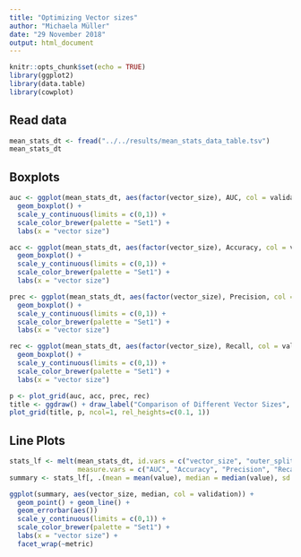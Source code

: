 ```yaml
---
title: "Optimizing Vector sizes"
author: "Michaela Müller"
date: "29 November 2018"
output: html_document
---
```


```r
knitr::opts_chunk$set(echo = TRUE)
library(ggplot2)
library(data.table)
library(cowplot)
```

## Read data
```r
mean_stats_dt <- fread("../../results/mean_stats_data_table.tsv")
mean_stats_dt
```

## Boxplots

```r
auc <- ggplot(mean_stats_dt, aes(factor(vector_size), AUC, col = validation)) +
  geom_boxplot() + 
  scale_y_continuous(limits = c(0,1)) +
  scale_color_brewer(palette = "Set1") +
  labs(x = "vector size")

acc <- ggplot(mean_stats_dt, aes(factor(vector_size), Accuracy, col = validation)) +
  geom_boxplot() + 
  scale_y_continuous(limits = c(0,1)) +
  scale_color_brewer(palette = "Set1") +
  labs(x = "vector size")

prec <- ggplot(mean_stats_dt, aes(factor(vector_size), Precision, col = validation)) +
  geom_boxplot() + 
  scale_y_continuous(limits = c(0,1)) +
  scale_color_brewer(palette = "Set1") +
  labs(x = "vector size")

rec <- ggplot(mean_stats_dt, aes(factor(vector_size), Recall, col = validation)) +
  geom_boxplot() + 
  scale_y_continuous(limits = c(0,1)) +
  scale_color_brewer(palette = "Set1") +
  labs(x = "vector size")

p <- plot_grid(auc, acc, prec, rec)
title <- ggdraw() + draw_label("Comparison of Different Vector Sizes", fontface='bold')
plot_grid(title, p, ncol=1, rel_heights=c(0.1, 1))
```

## Line Plots
```r
stats_lf <- melt(mean_stats_dt, id.vars = c("vector_size", "outer_split", "validation"),
                 measure.vars = c("AUC", "Accuracy", "Precision", "Recall"), variable.name = "metric")
summary <- stats_lf[, .(mean = mean(value), median = median(value), sd = sd(value)), by = c("vector_size", "metric", "validation")]

ggplot(summary, aes(vector_size, median, col = validation)) +
  geom_point() + geom_line() +
  geom_errorbar(aes())
  scale_y_continuous(limits = c(0,1)) +
  scale_color_brewer(palette = "Set1") +
  labs(x = "vector size") +
  facet_wrap(~metric)

```
